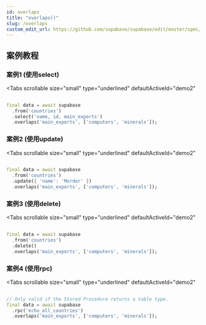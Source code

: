 ```yaml
---
id: overlaps
title: "overlaps()"
slug: /overlaps
custom_edit_url: https://github.com/supabase/supabase/edit/master/spec/supabase_dart_v1.yml
---
```



## 案例教程
### 案例1 (使用select)

<Tabs
  scrollable
  size="small"
  type="underlined"
  defaultActiveId="demo2"
>

<TabPanel id="demo2" label="使用方法">

```dart
                                                                              
final data = await supabase
  .from('countries')
  .select('name, id, main_exports')
  .overlaps('main_exports', ['computers', 'minerals']);
```
</TabPanel>
</Tabs>


### 案例2 (使用update)

<Tabs
  scrollable
  size="small"
  type="underlined"
  defaultActiveId="demo2"
>

<TabPanel id="demo2" label="使用方法">

```dart
                                                                              
final data = await supabase
  .from('countries')
  .update({ 'name': 'Mordor' })
  .overlaps('main_exports', ['computers', 'minerals']);
```
</TabPanel>
</Tabs>




### 案例3 (使用delete)

<Tabs
  scrollable
  size="small"
  type="underlined"
  defaultActiveId="demo2"
>

<TabPanel id="demo2" label="使用方法">

```dart
                                                                              
final data = await supabase
  .from('countries')
  .delete()
  .overlaps('main_exports', ['computers', 'minerals']);
```
</TabPanel>
</Tabs>


### 案例4 (使用rpc)

<Tabs
  scrollable
  size="small"
  type="underlined"
  defaultActiveId="demo2"
>

<TabPanel id="demo2" label="使用方法">

```dart
                                                                              
// Only valid if the Stored Procedure returns a table type.
final data = await supabase
  .rpc('echo_all_countries')
  .overlaps('main_exports', ['computers', 'minerals']);
```
</TabPanel>
</Tabs>